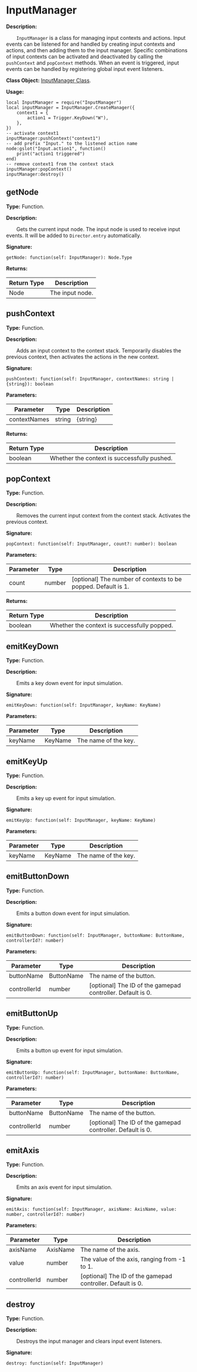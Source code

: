 
# InputManager

**Description:**

&emsp;&emsp;`InputManager` is a class for managing input contexts and actions. Input events can be listened for and handled by creating input contexts and actions, and then adding them to the input manager. Specific combinations of input contexts can be activated and deactivated by calling the `pushContext` and `popContext` methods. When an event is triggered, input events can be handled by registering global input event listeners.

**Class Object:** [InputManager Class](/docs/api/Class%20Object/InputManager).

**Usage:**
```tl
local InputManager = require("InputManager")
local inputManager = InputManager.CreateManager({
	context1 = {
		action1 = Trigger.KeyDown("W"),
	},
})
-- activate context1
inputManager:pushContext("context1")
-- add prefix "Input." to the listened action name
node:gslot("Input.action1", function()
	print("action1 triggered")
end)
-- remove context1 from the context stack
inputManager:popContext()
inputManager:destroy()
```

## getNode

**Type:** Function.

**Description:**

&emsp;&emsp;Gets the current input node. The input node is used to receive input events. It will be added to `Director.entry` automatically.

**Signature:**
```tl
getNode: function(self: InputManager): Node.Type
```

**Returns:**

| Return Type | Description |
| --- | --- |
| Node | The input node. |

## pushContext

**Type:** Function.

**Description:**

&emsp;&emsp;Adds an input context to the context stack. Temporarily disables the previous context, then activates the actions in the new context.

**Signature:**
```tl
pushContext: function(self: InputManager, contextNames: string | {string}): boolean
```

**Parameters:**

| Parameter | Type | Description |
| --- | --- | --- |
| contextNames | string | \{string} | The name of the context or a list of context names. |

**Returns:**

| Return Type | Description |
| --- | --- |
| boolean | Whether the context is successfully pushed. |

## popContext

**Type:** Function.

**Description:**

&emsp;&emsp;Removes the current input context from the context stack. Activates the previous context.

**Signature:**
```tl
popContext: function(self: InputManager, count?: number): boolean
```

**Parameters:**

| Parameter | Type | Description |
| --- | --- | --- |
| count | number | [optional] The number of contexts to be popped. Default is 1. |

**Returns:**

| Return Type | Description |
| --- | --- |
| boolean | Whether the context is successfully popped. |

## emitKeyDown

**Type:** Function.

**Description:**

&emsp;&emsp;Emits a key down event for input simulation.

**Signature:**
```tl
emitKeyDown: function(self: InputManager, keyName: KeyName)
```

**Parameters:**

| Parameter | Type | Description |
| --- | --- | --- |
| keyName | KeyName | The name of the key. |

## emitKeyUp

**Type:** Function.

**Description:**

&emsp;&emsp;Emits a key up event for input simulation.

**Signature:**
```tl
emitKeyUp: function(self: InputManager, keyName: KeyName)
```

**Parameters:**

| Parameter | Type | Description |
| --- | --- | --- |
| keyName | KeyName | The name of the key. |

## emitButtonDown

**Type:** Function.

**Description:**

&emsp;&emsp;Emits a button down event for input simulation.

**Signature:**
```tl
emitButtonDown: function(self: InputManager, buttonName: ButtonName, controllerId?: number)
```

**Parameters:**

| Parameter | Type | Description |
| --- | --- | --- |
| buttonName | ButtonName | The name of the button. |
| controllerId | number | [optional] The ID of the gamepad controller. Default is 0. |

## emitButtonUp

**Type:** Function.

**Description:**

&emsp;&emsp;Emits a button up event for input simulation.

**Signature:**
```tl
emitButtonUp: function(self: InputManager, buttonName: ButtonName, controllerId?: number)
```

**Parameters:**

| Parameter | Type | Description |
| --- | --- | --- |
| buttonName | ButtonName | The name of the button. |
| controllerId | number | [optional] The ID of the gamepad controller. Default is 0. |

## emitAxis

**Type:** Function.

**Description:**

&emsp;&emsp;Emits an axis event for input simulation.

**Signature:**
```tl
emitAxis: function(self: InputManager, axisName: AxisName, value: number, controllerId?: number)
```

**Parameters:**

| Parameter | Type | Description |
| --- | --- | --- |
| axisName | AxisName | The name of the axis. |
| value | number | The value of the axis, ranging from -1 to 1. |
| controllerId | number | [optional] The ID of the gamepad controller. Default is 0. |

## destroy

**Type:** Function.

**Description:**

&emsp;&emsp;Destroys the input manager and clears input event listeners.

**Signature:**
```tl
destroy: function(self: InputManager)
```